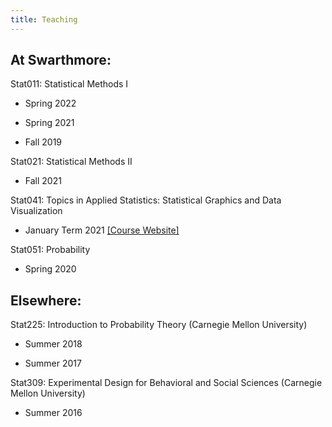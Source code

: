 ```yaml
---
title: Teaching
---
```


## At Swarthmore:

Stat011: Statistical Methods I

-   Spring 2022

-   Spring 2021

-   Fall 2019

Stat021: Statistical Methods II

-   Fall 2021

Stat041: Topics in Applied Statistics: Statistical Graphics and Data Visualization

-   January Term 2021 [\[Course Website\]](https://aluby.domains.swarthmore.edu/stat041/)

Stat051: Probability

-   Spring 2020

## Elsewhere:

Stat225: Introduction to Probability Theory (Carnegie Mellon University)

-   Summer 2018

-   Summer 2017

Stat309: Experimental Design for Behavioral and Social Sciences (Carnegie Mellon University)

-   Summer 2016
